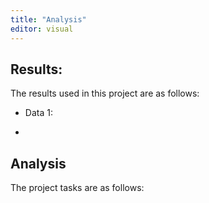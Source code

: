 ```yaml
---
title: "Analysis"
editor: visual
---
```


## Results:

The results used in this project are as follows:

-   Data 1:

-   

## Analysis

The project tasks are as follows:
